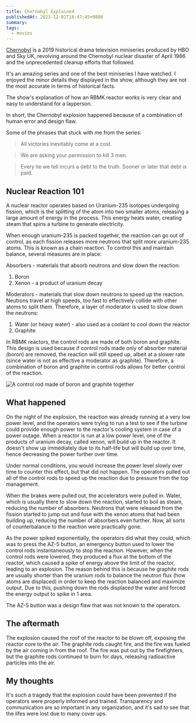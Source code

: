 ```yaml
---
title: Chernobyl Explained
publishedAt: 2023-12-01T16:47:45+0800
summary:
tags:
  - movies
---
```


[Chernobyl](https://fmoviesz.to/tv/chernobyl-xjwjq/1-4) is a 2019 historical drama television miniseries produced by HBO and Sky UK, revolving around the Chernobyl nuclear disaster of April 1986 and the unprecedented cleanup efforts that followed.

It's an amazing series and one of the best miniseries I have watched. I enjoyed the minor details they displayed in the show, although they are not the most accurate in terms of historical facts.

The show's explanation of how an RBMK reactor works is very clear and easy to understand for a layperson.

In short, the Chernobyl explosion happened because of a combination of human error and design flaw.

Some of the phrases that stuck with me from the series:

> All victories inevitably come at a cost.

> We are asking your permission to kill 3 men.

> Every lie we tell incurs a debt to the truth. Sooner or later that debt is paid.

## Nuclear Reaction 101

A nuclear reactor operates based on Uranium-235 isotopes undergoing fission, which is the splitting of the atom into two smaller atoms, releasing a large amount of energy in the process.
This energy heats water, creating steam that spins a turbine to generate electricity.

When enough uranium-235 is packed together, the reaction can go out of control, as each fission releases more neutrons that split more uranium-235 atoms.
This is known as a chain reaction. To control this and maintain balance, several measures are in place:

Absorbers - materials that absorb neutrons and slow down the reaction:

1. Boron
1. Xenon - a product of uranium decay

Moderators - materials that slow down neutrons to speed up the reaction. Neutrons travel at high speeds, too fast to effectively collide with other atoms to split them. Therefore, a layer of moderator is used to slow down the neutrons:

1. Water (or heavy water) - also used as a coolant to cool down the reactor
1. Graphite

In RBMK reactors, the control rods are made of both boron and graphite. This design is used because if control rods made only of absorber material (boron) are removed, the reaction will still speed up, albeit at a slower rate (since water is not as effective a moderator as graphite). Therefore, a combination of boron and graphite in control rods allows for better control of the reaction.

<Image
  src="/images/nuclear-reactor.png"
  alt="A control rod made of boron and graphite together"
/>

## What happened

On the night of the explosion, the reaction was already running at a very low power level, and the operators were trying to run a test to see if the turbine could provide enough power to the reactor's cooling system in case of a power outage.
When a reactor is run at a low power level, one of the products of uranium decay, called xenon, will build up in the reactor.
It doesn't show up immediately due to its half-life but will build up over time, hence decreasing the power further over time.

Under normal conditions, you would increase the power level slowly over time to counter this effect, but that did not happen.
The operators pulled out all of the control rods to speed up the reaction due to pressure from the top management.

When the brakes were pulled out, the accelerators were pulled in.
Water, which is usually there to slow down the reaction, started to boil as steam, reducing the number of absorbers.
Neutrons that were released from the fission started to jump out and fuse with the xenon atoms that had been building up, reducing the number of absorbers even further.
Now, all sorts of counterbalance to the reaction were practically gone.

As the power spiked exponentially, the operators did what they could, which was to press the AZ-5 button, an emergency button used to lower the control rods instantaneously to stop the reaction.
However, when the control rods were lowered, they produced a flux at the bottom of the reactor, which caused a spike of energy above the limit of the reactor, leading to an explosion.
The reason behind this is because he graphite rods are usually shorter than the uranium rods to balance the neutron flux (how atoms are displaced) in order to keep the reaction balanced and maximize output.
Due to this, pushing down the rods displaced the water and forced the energy output to spike in 1 area.

The AZ-5 button was a design flaw that was not known to the operators.

## The aftermath

The explosion caused the roof of the reactor to be blown off, exposing the reactor core to the air.
The graphite rods caught fire, and the fire was fueled by the air coming in from the roof.
The fire was put out by the firefighters, but the graphite rods continued to burn for days, releasing radioactive particles into the air.

## My thoughts

It's such a tragedy that the explosion could have been prevented if the operators were properly informed and trained.
Transparency and communication are so important in any organization, and it's sad to see that the lifes were lost due to many cover ups.
